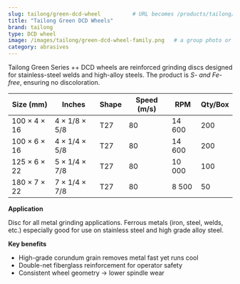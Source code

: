 ```yaml
---
slug: tailong/green-dcd-wheel          # URL becomes /products/tailong/dcd-wheels
title: "Tailong Green DCD Wheels"
brand: tailong
type: DCD wheel
image: /images/tailong/green-dcd-wheel-family.png   # a group photo or any one size
category: abrasives
---
```


Tailong Green Series ++ DCD wheels are reinforced grinding discs designed for
stainless-steel welds and high-alloy steels. The product is *S- and Fe-free*,
ensuring no discoloration.

| Size (mm)   | Inches        | Shape | Speed (m/s) |   RPM | Qty/Box |
|-------------|---------------|-------|-------------|-------|---------|
| 100 × 4 × 16 | 4 × 1/8 × 5/8 | T27   | 80          | 14 600 | 200 |
| 100 × 6 × 16 | 4 × 1/4 × 5/8 | T27   | 80          | 14 600 | 200 |
| 125 × 6 × 22 | 5 × 1/4 × 7/8 | T27   | 80          | 10 000 | 100 |
| 180 × 7 × 22 | 7 × 1/4 × 7/8 | T27   | 80          |  8 500 |  50 |

**Application** 

Disc for all metal grinding applications. Ferrous metals (iron, steel, welds, etc.) especially
good for use on stainless steel and high grade alloy steel.

**Key benefits**

- High-grade corundum grain removes metal fast yet runs cool  
- Double-net fiberglass reinforcement for operator safety  
- Consistent wheel geometry → lower spindle wear

